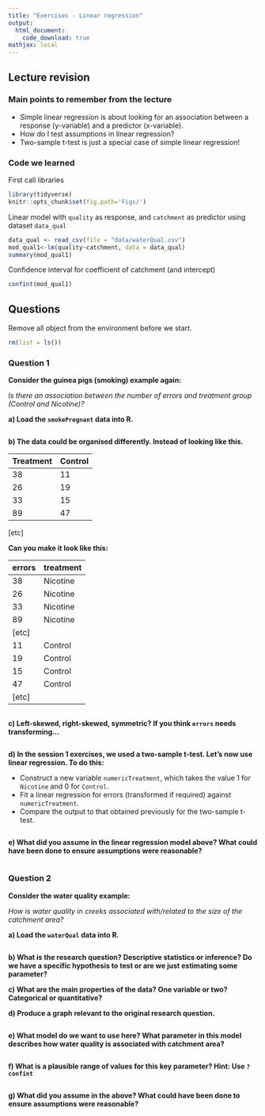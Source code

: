 ```yaml
---
title: "Exercises - Linear regression"
output:
  html_document:
    code_download: true
mathjax: local
---
```


## Lecture revision
### Main points to remember from the lecture

* Simple linear regression is about looking for an association between a response (y-variable) and a predictor (x-variable).
*  How do I test assumptions in linear regression?
*  Two-sample t-test is just a special case of simple linear regression!

### Code we learned

First call libraries
```r
library(tidyverse)
knitr::opts_chunk$set(fig.path='Figs/')
```

Linear model with `quality` as response, and `catchment` as predictor using dataset `data_qual`
```r
data_qual <- read_csv(file = "data/waterQual.csv")
mod_qual1<-lm(quality~catchment, data = data_qual)
summary(mod_qual1)
```

Confidence interval for coefficient of catchment (and intercept)
```r
confint(mod_qual1)
```


## Questions

Remove all object from the environment before we start.
```r
rm(list = ls())
```


### Question 1
**Consider the guinea pigs (smoking) example again: **

*Is there an association between the number of errors and treatment group (Control and Nicotine)?*

**a) Load the `smokePregnant` data into R.**
```r

```

**b) The data could be organised differently. Instead of looking like this.**

| Treatment | Control  |
|-----------|----------|
|     38    |    11    |
|     26    |    19    |
|     33    |    15    |
|     89    |    47    |
 [etc]                                

**Can you make it look like this:**

| errors | treatment |
|--------|-----------|
| 38     | Nicotine  |
| 26     | Nicotine  |
| 33     | Nicotine  |
| 89     | Nicotine  |
| [etc]  |           |
| 11     | Control   |
| 19     | Control   |
| 15     | Control   |
| 47     | Control   |
| [etc]  |

```r

```

**c) Left-skewed, right-skewed, symmetric? If you think `errors` needs transforming...**
```r

```


**d) In the session 1 exercises, we used a two-sample t-test. Let's now use linear regression. To do this:**

* Construct a new variable `numericTreatment`, which takes the value 1 for `Nicotine` and 0 for `Control`.
* Fit a linear regression for errors (transformed if required) against `numericTreatment`.
* Compare the output to that obtained previously for the two-sample t-test.
```r

```

**e) What did you assume in the linear regression model above?  What could have been done to ensure assumptions were reasonable?**


```r

```


### Question 2

**Consider the water quality example:**

*How is water quality in creeks associated with/related to the size of the catchment area?*

**a) Load the `waterQual` data into R.**
```r

```

**b) What is the research question? Descriptive statistics or inference? Do we have a specific hypothesis to test or are we just estimating some parameter?**



**c) What are the main properties of the data? One variable or two? Categorical or quantitative?**



**d) Produce a graph relevant to the original research question.**
```r

```

**e) What model do we want to use here? What parameter in this model describes how water quality is associated with catchment area?**

```r

```

**f) What is a plausible range of values for this key parameter? Hint: Use `?confint`**
```r

```

**g) What did you assume in the above?  What could have been done to ensure assumptions were reasonable?**
```r

```
 
